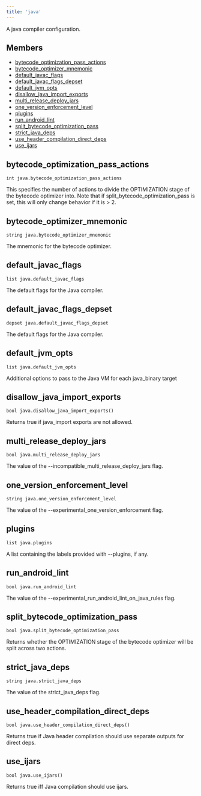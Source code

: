 ```yaml
---
title: 'java'
---
```




A java compiler configuration.

## Members

- [bytecode\_optimization\_pass\_actions](#bytecode-optimization-pass-actions)
- [bytecode\_optimizer\_mnemonic](#bytecode-optimizer-mnemonic)
- [default\_javac\_flags](#default-javac-flags)
- [default\_javac\_flags\_depset](#default-javac-flags-depset)
- [default\_jvm\_opts](#default-jvm-opts)
- [disallow\_java\_import\_exports](#disallow-java-import-exports)
- [multi\_release\_deploy\_jars](#multi-release-deploy-jars)
- [one\_version\_enforcement\_level](#one-version-enforcement-level)
- [plugins](#plugins)
- [run\_android\_lint](#run-android-lint)
- [split\_bytecode\_optimization\_pass](#split-bytecode-optimization-pass)
- [strict\_java\_deps](#strict-java-deps)
- [use\_header\_compilation\_direct\_deps](#use-header-compilation-direct-deps)
- [use\_ijars](#use-ijars)

## bytecode\_optimization\_pass\_actions

```
int java.bytecode_optimization_pass_actions
```

 This specifies the number of actions to divide the OPTIMIZATION stage of the bytecode optimizer into. Note that if split\_bytecode\_optimization\_pass is set, this will only change behavior if it is > 2.



## bytecode\_optimizer\_mnemonic

```
string java.bytecode_optimizer_mnemonic
```

 The mnemonic for the bytecode optimizer.



## default\_javac\_flags

```
list java.default_javac_flags
```

 The default flags for the Java compiler.



## default\_javac\_flags\_depset

```
depset java.default_javac_flags_depset
```

 The default flags for the Java compiler.



## default\_jvm\_opts

```
list java.default_jvm_opts
```

 Additional options to pass to the Java VM for each java\_binary target



## disallow\_java\_import\_exports

```
bool java.disallow_java_import_exports()
```

 Returns true if java\_import exports are not allowed.



## multi\_release\_deploy\_jars

```
bool java.multi_release_deploy_jars
```

 The value of the --incompatible\_multi\_release\_deploy\_jars flag.



## one\_version\_enforcement\_level

```
string java.one_version_enforcement_level
```

 The value of the --experimental\_one\_version\_enforcement flag.



## plugins

```
list java.plugins
```

 A list containing the labels provided with --plugins, if any.



## run\_android\_lint

```
bool java.run_android_lint
```

 The value of the --experimental\_run\_android\_lint\_on\_java\_rules flag.



## split\_bytecode\_optimization\_pass

```
bool java.split_bytecode_optimization_pass
```

 Returns whether the OPTIMIZATION stage of the bytecode optimizer will be split across two actions.



## strict\_java\_deps

```
string java.strict_java_deps
```

 The value of the strict\_java\_deps flag.



## use\_header\_compilation\_direct\_deps

```
bool java.use_header_compilation_direct_deps()
```

 Returns true if Java header compilation should use separate outputs for direct deps.



## use\_ijars

```
bool java.use_ijars()
```

 Returns true iff Java compilation should use ijars.
